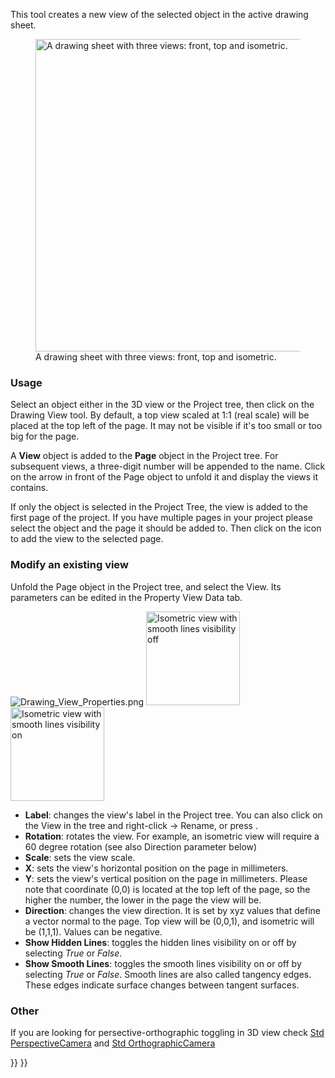 <languages/>
{{docnav
|[[Drawing_Landscape_A3|New A3 landscape drawing]]
|[[Drawing_Annotation|Annotation]]
|[[Drawing_Workbench|Drawing Workbench]]
|IconL=Drawing_Landscape_A3.png
|IconC=Workbench_Drawing.svg
|IconR=Drawing_Annotation.png
}}

<div class="mw-translate-fuzzy">
{{GuiCommand/ru
|Name=Drawing View
|Name/ru=Drawing View
|Workbenches=[[Drawing Workbench/ru|Drawing]], Complete
|MenuLocation=Черчение → Вставить вид в чертёж
|Shortcut=none
|SeeAlso=[[Drawing Landscape A3/ru|A3 Ландшафтный]]
}}
</div>

This tool creates a new view of the selected object in the active drawing sheet.


[[File:Drawing_Views.png|500px|A drawing sheet with three views: front, top and isometric.]]

===Usage===
Select an object either in the 3D view or the Project tree, then click on the Drawing View tool. By default, a top view scaled at 1:1 (real scale) will be placed at the top left of the page. It may not be visible if it's too small or too big for the page.

A '''View''' object is added to the '''Page''' object in the Project tree. For subsequent views, a three-digit number will be appended to the name. Click on the arrow in front of the Page object to unfold it and display the views it contains.

If only the object is selected in the Project Tree, the view is added to the first page of the project. If you have multiple pages in your project please select the object
and the page it should be added to. Then click on the icon to add the view to the selected page.

=== Modify an existing view ===
Unfold the Page object in the Project tree, and select the View. Its parameters can be edited in the Property View Data tab.

[[File:Drawing_View_Properties.png‎]]
[[File:Drawing_View_Iso.png‎|150px|thumb|Isometric view with smooth lines visibility off]]
[[File:Drawing_View_Iso_SmoothLines.png‎‎|thumb|150px|Isometric view with smooth lines visibility on]]

* '''Label''': changes the view's label in the Project tree. You can also click on the View in the tree and right-click → Rename, or press {{KEY|F2}}.
* '''Rotation''': rotates the view. For example, an isometric view will require a 60 degree rotation (see also Direction parameter below)
* '''Scale''': sets the view scale.
* '''X''': sets the view's horizontal position on the page in millimeters.
* '''Y''': sets the view's vertical position on the page in millimeters. Please note that coordinate (0,0) is located at the top left of the page, so the higher the number, the lower in the page the view will be.
* '''Direction''': changes the view direction. It is set by xyz values that define a vector normal to the page. Top view will be (0,0,1), and isometric will be (1,1,1). Values can be negative.
* '''Show Hidden Lines''': toggles the hidden lines visibility on or off by selecting ''True'' or ''False''.
* '''Show Smooth Lines''': toggles the smooth lines visibility on or off by selecting ''True'' or ''False''. Smooth lines are also called tangency edges. These edges indicate surface changes between tangent surfaces.


=== Other ===
If you are looking for persective-orthographic toggling in 3D view check [[Std_PerspectiveCamera|Std PerspectiveCamera]] and [[Std_OrthographicCamera|Std OrthographicCamera]]


{{docnav
|[[Drawing_Landscape_A3|New A3 landscape drawing]]
|[[Drawing_Annotation|Annotation]]
|[[Drawing_Workbench|Drawing Workbench]]
|IconL=Drawing_Landscape_A3.png
|IconC=Workbench_Drawing.svg
|IconR=Drawing_Annotation.png
}}


{{Drawing Tools navi{{#translation:}}}}
{{Userdocnavi{{#translation:}}}}